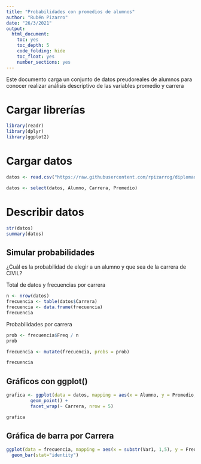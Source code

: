 ---
title: "Probabilidades con promedios de alumnos"
author: "Rubén Pizarro"
date: "26/3/2021"
output: 
  html_document: 
    toc: yes
    toc_depth: 5
    code_folding: hide
    toc_float: yes
    number_sections: yes
---

Este documento carga un conjunto de datos preudoreales de alumnos para conocer realizar análisis descriptivo de las variables promedio y carrera

# Cargar librerías

```{r message=FALSE, warning=FALSE}
library(readr)
library(dplyr)
library(ggplot2)

```

# Cargar datos

```{r}
datos <- read.csv("https://raw.githubusercontent.com/rpizarrog/diplomado-cd-iot-2021/main/datos/datos.alumnosEJ2021.csv", stringsAsFactors = TRUE)

datos <- select(datos, Alumno, Carrera, Promedio)


```

# Describir datos

```{r}

str(datos)
summary(datos)

```

## Simular probabilidades

¿Cuál es la probabilidad de elegir a un alumno y que sea de la carrera de CIVIL?

Total de datos y frecuencias por carrera

```{r}
n <- nrow(datos)
frecuencia <- table(datos$Carrera)
frecuencia <- data.frame(frecuencia)
frecuencia
```

Probabilidades por carrera

```{r}

prob <- frecuencia$Freq / n
prob

frecuencia <- mutate(frecuencia, probs = prob)

frecuencia

```

## Gráficos con ggplot()

```{r}
grafica <- ggplot(data = datos, mapping = aes(x = Alumno, y = Promedio, color = Carrera)) +
         geom_point() +
         facet_wrap(~ Carrera, nrow = 5) 

grafica

```

## Gráfica de barra por Carrera

```{r message=FALSE, warning=FALSE}
ggplot(data = frecuencia, mapping = aes(x = substr(Var1, 1,5), y = Freq)) +
  geom_bar(stat="identity")

```
